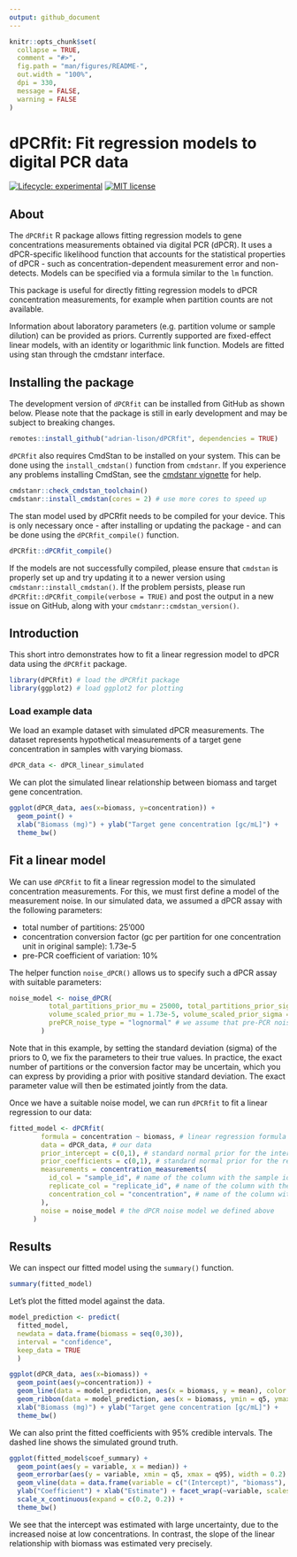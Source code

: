 ```yaml
---
output: github_document
---
```


```r
knitr::opts_chunk$set(
  collapse = TRUE,
  comment = "#>",
  fig.path = "man/figures/README-",
  out.width = "100%",
  dpi = 330,
  message = FALSE,
  warning = FALSE
)
```

<!-- <a href='https://adrian-lison.github.io/EpiSewer/'><img src='man/figures/EpiSewer_logo.png' align="right" width="95" alt="EpiSewer package website"/></a> -->

# dPCRfit: Fit regression models to digital PCR data

<!-- badges: start -->
[![Lifecycle:
experimental](https://img.shields.io/badge/lifecycle-experimental-orange.svg)](https://www.tidyverse.org/lifecycle/#experimental)
[![MIT
license](https://img.shields.io/badge/License-MIT-blue.svg)](https://github.com/adrian-lison/dPCRfit/blob/main/LICENSE.md/)
<!-- badges: end -->

## About
The `dPCRfit` R package allows fitting regression models to gene concentrations
measurements obtained via digital PCR (dPCR). It uses a dPCR-specific likelihood
function that accounts for the statistical properties of dPCR - such as
concentration-dependent measurement error and non-detects. Models can be
specified via a formula similar to the `lm` function.

This package is useful for directly fitting regression models to dPCR
concentration measurements, for example when partition counts are not available.

Information about laboratory parameters (e.g. partition volume or sample
dilution) can be provided as priors. Currently supported are fixed-effect linear
models, with an identity or logarithmic link function. Models are fitted using
stan through the cmdstanr interface.

## Installing the package

The development version of `dPCRfit` can be installed from GitHub as shown below. Please note that the package is still in early development and may be subject to breaking changes. 

```r
remotes::install_github("adrian-lison/dPCRfit", dependencies = TRUE)
```

`dPCRfit` also requires CmdStan to be installed on your system. This can be done using the `install_cmdstan()` function from `cmdstanr`. If you experience any problems installing CmdStan, see the [cmdstanr vignette](https://mc-stan.org/cmdstanr/articles/cmdstanr.html) for help. 

```r
cmdstanr::check_cmdstan_toolchain()
cmdstanr::install_cmdstan(cores = 2) # use more cores to speed up
```

The stan model used by dPCRfit needs to be compiled for your device. This is only necessary once - after installing or updating the package - and can be done using the `dPCRfit_compile()` function.
```r
dPCRfit::dPCRfit_compile()
```

If the models are not successfully compiled, please ensure that `cmdstan` is properly set up and try updating it to a newer version using `cmdstanr::install_cmdstan()`. If the problem persists, please run `dPCRfit::dPCRfit_compile(verbose = TRUE)` and post the output in a new issue on GitHub, along with your `cmdstanr::cmdstan_version()`.

## Introduction
This short intro demonstrates how to fit a linear regression model to dPCR data using the `dPCRfit` package.
```r
library(dPCRfit) # load the dPCRfit package
library(ggplot2) # load ggplot2 for plotting
```

### Load example data
We load an example dataset with simulated dPCR measurements. The dataset
represents hypothetical measurements of a target gene concentration in samples
with varying biomass.
```r
dPCR_data <- dPCR_linear_simulated
```

We can plot the simulated linear relationship between biomass and target gene
concentration.
```r
ggplot(dPCR_data, aes(x=biomass, y=concentration)) +
  geom_point() +
  xlab("Biomass (mg)") + ylab("Target gene concentration [gc/mL]") +
  theme_bw()
```

## Fit a linear model
We can use `dPCRfit` to fit a linear regression model to the simulated
concentration measurements. For this, we must first define a model of the
measurement noise. In our simulated data, we assumed a dPCR assay with the
following parameters:

- total number of partitions: 25'000
- concentration conversion factor (gc per partition for one concentration unit in original sample): 1.73e-5
- pre-PCR coefficient of variation: 10%

The helper function `noise_dPCR()` allows us to specify such a dPCR assay with
suitable parameters:
```r
noise_model <- noise_dPCR(
          total_partitions_prior_mu = 25000, total_partitions_prior_sigma = 0, # we know that there are 25000 partitions
          volume_scaled_prior_mu = 1.73e-5, volume_scaled_prior_sigma = 0, # we know the conversion factor
          prePCR_noise_type = "lognormal" # we assume that pre-PCR noise is log-normally distributed
        )
```
Note that in this example, by setting the standard deviation (sigma) of the
priors to 0, we fix the parameters to their true values. In practice, the exact
number of partitions or the conversion factor may be uncertain, which you can
express by providing a prior with positive standard deviation. The exact parameter
value will then be estimated jointly from the data.

Once we have a suitable noise model, we can run `dPCRfit` to fit a linear regression to our data:
```r
fitted_model <- dPCRfit(
        formula = concentration ~ biomass, # linear regression formula
        data = dPCR_data, # our data
        prior_intercept = c(0,1), # standard normal prior for the intercept
        prior_coefficients = c(0,1), # standard normal prior for the regression coefficient
        measurements = concentration_measurements(
          id_col = "sample_id", # name of the column with the sample id
          replicate_col = "replicate_id", # name of the column with the biological replicate id
          concentration_col = "concentration", # name of the column with the concentration measurements
        ),
        noise = noise_model # the dPCR noise model we defined above
      )
```

## Results
We can inspect our fitted model using the `summary()` function.
```r
summary(fitted_model)
```
Let's plot the fitted model against the data.
```r
model_prediction <- predict(
  fitted_model,
  newdata = data.frame(biomass = seq(0,30)),
  interval = "confidence",
  keep_data = TRUE
  )

ggplot(dPCR_data, aes(x=biomass)) +
  geom_point(aes(y=concentration)) +
  geom_line(data = model_prediction, aes(x = biomass, y = mean), color = "blue") +
  geom_ribbon(data = model_prediction, aes(x = biomass, ymin = q5, ymax = q95), fill = "blue", alpha = 0.3) +
  xlab("Biomass (mg)") + ylab("Target gene concentration [gc/mL]") +
  theme_bw()
```

We can also print the fitted coefficients with 95% credible intervals. The dashed line shows the simulated ground truth.
```r
ggplot(fitted_model$coef_summary) +
  geom_point(aes(y = variable, x = median)) +
  geom_errorbar(aes(y = variable, xmin = q5, xmax = q95), width = 0.2) +
  geom_vline(data = data.frame(variable = c("(Intercept)", "biomass"), true = c(0.2, 0.6)), aes(xintercept = true), linetype = "dashed") +
  ylab("Coefficient") + xlab("Estimate") + facet_wrap(~variable, scales = "free", ncol = 1) +
  scale_x_continuous(expand = c(0.2, 0.2)) +
  theme_bw()
```
We see that the intercept was estimated with large uncertainty, due to the
increased noise at low concentrations. In contrast, the slope of the linear
relationship with biomass was estimated very precisely.

